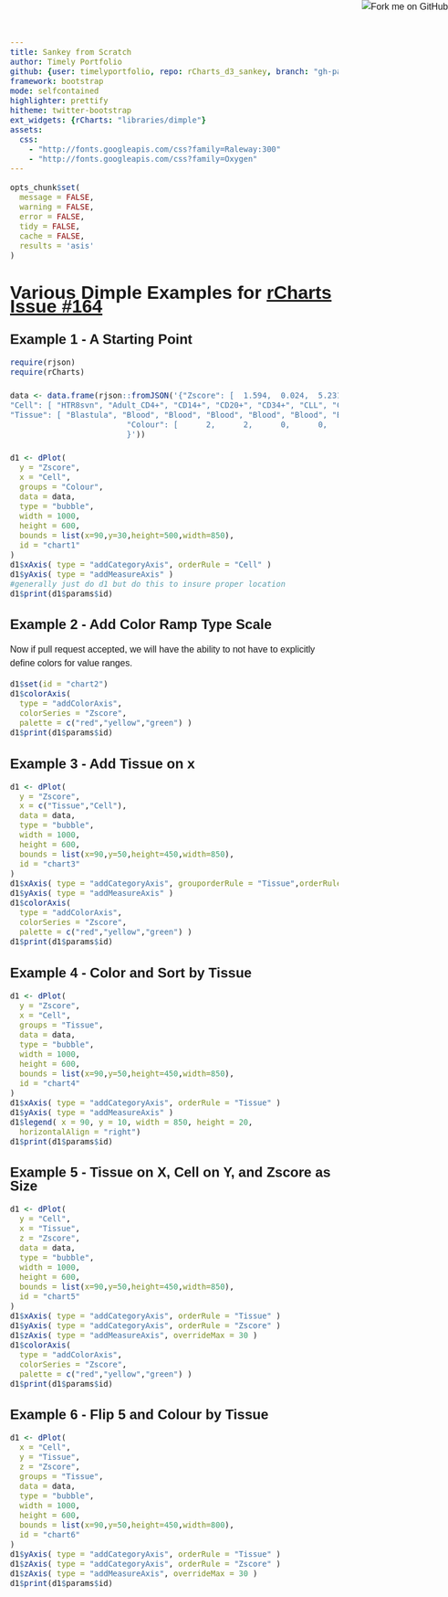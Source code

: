 ```yaml
---
title: Sankey from Scratch
author: Timely Portfolio
github: {user: timelyportfolio, repo: rCharts_d3_sankey, branch: "gh-pages"}
framework: bootstrap
mode: selfcontained
highlighter: prettify
hitheme: twitter-bootstrap
ext_widgets: {rCharts: "libraries/dimple"}
assets:
  css:
    - "http://fonts.googleapis.com/css?family=Raleway:300"
    - "http://fonts.googleapis.com/css?family=Oxygen"
---
```


<style>
.container { width: 1000px; }

body{
  font-family: 'Oxygen', sans-serif;
  font-size: 16px;
  line-height: 24px;
}

h1,h2,h3,h4 {
  font-family: 'Raleway', sans-serif;
}

h3 {
  background-color: #D4DAEC;
  text-indent: 100px; 
}

h4 {
  text-indent: 100px;
}
</style>

<a href="https://github.com/timelyportfolio/rCharts_d3_sankey"><img style="position: absolute; top: 0; right: 0; border: 0;" src="https://s3.amazonaws.com/github/ribbons/forkme_right_darkblue_121621.png" alt="Fork me on GitHub"></a>

```r
opts_chunk$set(
  message = FALSE,
  warning = FALSE,
  error = FALSE,
  tidy = FALSE,
  cache = FALSE,
  results = 'asis'
)
```
# Various Dimple Examples for [rCharts Issue #164](https://github.com/ramnathv/rCharts/issues/164)

## Example 1 - A Starting Point


```r
require(rjson)
require(rCharts)

data <- data.frame(rjson::fromJSON('{"Zscore": [  1.594,  0.024,  5.231,  3.933,  6.222,  0.164,  3.324,  2.913,  3.357,  4.041,  5.082,  2.727,  2.739,  3.042,  2.308,  0.286,  1.965,  3.534,  1.518,  4.553,  0.937,  5.124,    0.4,  2.467,  1.475,  1.591,  2.943,  2.081,  3.083,  4.252,  3.951,  3.006,  3.578,  3.332,  3.641,  1.918,  4.157,  1.074,  3.416,  1.729, -0.229,  2.765, -0.071,  0.321,  4.151,  2.497,  2.295,  0.911,  1.949,  3.285,      3,  -1.23, -0.894,  0.853,   3.59,  3.643,  1.772,  2.276,  2.301,  3.088,   0.07,  2.422,  1.572,  1.864,  0.408,  0.838,  1.202, -0.645,  0.794,  0.866,  1.978,   1.14,  0.603,  3.268, -1.378,  2.304,  2.038,  1.275,  1.486,  2.979,  1.657,  1.726,  3.169,  0.607,  4.511,  1.238,   0.71,  2.314,   0.68, -0.239,  2.588,  2.258,  0.951,  0.723,  1.665,  3.637,  3.317,  1.984,  1.638,  2.151,   2.29,  1.535,  0.732,  0.833,  2.519,  0.929,   2.12,  0.301,  0.817,   1.95,  2.226,  1.785,   1.66,  1.131,  0.883,  1.529,  2.457,  5.625,  1.475,  1.422,  2.935,  3.513,  2.931,  0.927, -0.246 ],
"Cell": [ "HTR8svn", "Adult_CD4+", "CD14+", "CD20+", "CD34+", "CLL", "CMK", "GM06990", "GM12864", "GM12865", "GM12878", "GM12891", "GM12892", "GM18507", "GM19238", "GM19239", "GM19240", "HL-60", "Jurkat", "K562", "NB4", "Th1", "Th2", "AoAF", "AoSMC", "HBMEC", "HMVEC-dAd", "HMVEC-dBl-Ad", "HMVEC-dBl-Neo", "HMVEC-dLy-Ad", "HMVEC-dLy-Neo", "HMVEC-dNeo", "HMVEC-LBl", "HMVEC-LLy", "HPAEC", "HPAF", "HUVEC", "Osteobl", "BE2_C", "Gliobla", "Medullo", "SK-N-MC", "SK-N-SH", "HA-h", "HMEC", "HMF", "MCF-7", "MCF-7", "T-47D", "HAc", "HeLa-S3", "HeLa-S3", "Caco-2", "HCT-116", "HVMF", "WI-38", "WI-38", "A549", "HAEpiC", "HCPEpiC", "HEEpiC", "HIPEpiC", "HNPCEpiC", "HPdLF", "HRCEpiC", "HRE", "HRPEpiC", "pHTE", "RPTEC", "SAEC", "HESC", "hESCT0", "H9ES", "HConF", "WERI-Rb-1", "Chorion", "HFF", "HFF-Myc", "AG09319", "HGF", "HCFaa", "HCF", "HCM", "iPS", "HRGEC", "8988T", "Hepatocytes", "HepG2", "Huh-7.5", "Huh-7", "Stellate", "AG04450", "HPF", "NHLF", "E_myoblast", "HSMM", "HSMM", "SKMC", "Myometr", "NH-A", "PANC-1", "PanIsletD", "PanIslets", "HPDE6-E6E7", "LNCaP", "LNCaP", "PrEC", "RWPE1", "AG04449", "AG09309", "AG10803", "BJ", "Fibrobl", "FibroP", "Melano", "NHDF-Ad", "NHDF-neo", "NHEK", "ProgFib", "HA-sp", "NT2-D1", "Urothelia", "Urothelia", "Ishikawa", "Ishikawa" ],
"Tissue": [ "Blastula", "Blood", "Blood", "Blood", "Blood", "Blood", "Blood", "Blood", "Blood", "Blood", "Blood", "Blood", "Blood", "Blood", "Blood", "Blood", "Blood", "Blood", "Blood", "Blood", "Blood", "Blood", "Blood", "Blood vessel", "Blood vessel", "Blood vessel", "Blood vessel", "Blood vessel", "Blood vessel", "Blood vessel", "Blood vessel", "Blood vessel", "Blood vessel", "Blood vessel", "Blood vessel", "Blood vessel", "Blood vessel", "Bone", "Brain", "Brain", "Brain", "Brain", "Brain", "Brain hippocampus", "Breast", "Breast", "Breast", "Breast", "Breast", "Cerebellar", "Cervix", "Cervix", "Colon", "Colon", "Connective", "Embryonic lung", "Embryonic lung", "Epithelium", "Epithelium", "Epithelium", "Epithelium", "Epithelium", "Epithelium", "Epithelium", "Epithelium", "Epithelium", "Epithelium", "Epithelium", "Epithelium", "Epithelium", "ES cell", "ES cell", "ES cell", "Eye", "Eye", "Fetal membrane", "Foreskin", "Foreskin", "Gingival", "Gingival", "Heart", "Heart", "Heart", "IPS", "Kidney", "Liver", "Liver", "Liver", "Liver", "Liver", "Liver", "Lung", "Lung", "Lung", "Muscle", "Muscle", "Muscle", "Muscle", "Myometrium", "Nervous", "Pancreas", "Pancreas", "Pancreas", "Pancreatic duct", "Prostate", "Prostate", "Prostate", "Prostate", "Skin", "Skin", "Skin", "Skin", "Skin", "Skin", "Skin", "Skin", "Skin", "Skin", "Skin", "Spinal cord", "Testis", "Urothelium", "Urothelium", "Uterus", "Uterus" ],
                         "Colour": [      2,      2,      0,      0,      0,      2,      1,      1,      1,      0,      0,      1,      1,      1,      2,      2,      2,      0,      2,      0,      2,      0,      2,      2,      2,      2,      1,      2,      1,      0,      0,      1,      0,      1,      0,      2,      0,      2,      0,      2,      2,      1,      2,      2,      0,      2,      2,      2,      2,      1,      1,      2,      2,      2,      0,      0,      2,      2,      2,      1,      2,      2,      2,      2,      2,      2,      2,      2,      2,      2,      2,      2,      2,      1,      2,      2,      2,      2,      2,      1,      2,      2,      1,      2,      0,      2,      2,      2,      2,      2,      1,      2,      2,      2,      2,      0,      1,      2,      2,      2,      2,      2,      2,      2,      2,      2,      2,      2,      2,      2,      2,      2,      2,      2,      2,      2,      2,      0,      2,      2,      1,      0,      1,      2,      2 ] 
                         }'))

d1 <- dPlot(
  y = "Zscore",
  x = "Cell",
  groups = "Colour",
  data = data,
  type = "bubble",
  width = 1000,
  height = 600,
  bounds = list(x=90,y=30,height=500,width=850),
  id = "chart1"
)
d1$xAxis( type = "addCategoryAxis", orderRule = "Cell" )
d1$yAxis( type = "addMeasureAxis" )
#generally just do d1 but do this to insure proper location
d1$print(d1$params$id)
```


## Example 2 - Add Color Ramp Type Scale
Now if pull request accepted, we will have the ability to not have to explicitly define colors for value ranges.

```r
d1$set(id = "chart2")
d1$colorAxis(
  type = "addColorAxis",
  colorSeries = "Zscore",
  palette = c("red","yellow","green") )
d1$print(d1$params$id)
```

## Example 3 - Add Tissue on x

```r
d1 <- dPlot(
  y = "Zscore",
  x = c("Tissue","Cell"),
  data = data,
  type = "bubble",
  width = 1000,
  height = 600,
  bounds = list(x=90,y=50,height=450,width=850),
  id = "chart3"
)
d1$xAxis( type = "addCategoryAxis", grouporderRule = "Tissue",orderRule = "Cell" )
d1$yAxis( type = "addMeasureAxis" )
d1$colorAxis(
  type = "addColorAxis",
  colorSeries = "Zscore",
  palette = c("red","yellow","green") )
d1$print(d1$params$id)
```

## Example 4 - Color and Sort by Tissue

```r
d1 <- dPlot(
  y = "Zscore",
  x = "Cell",
  groups = "Tissue",
  data = data,
  type = "bubble",
  width = 1000,
  height = 600,
  bounds = list(x=90,y=50,height=450,width=850),
  id = "chart4"
)
d1$xAxis( type = "addCategoryAxis", orderRule = "Tissue" )
d1$yAxis( type = "addMeasureAxis" )
d1$legend( x = 90, y = 10, width = 850, height = 20,
  horizontalAlign = "right")
d1$print(d1$params$id)
```

## Example 5 - Tissue on X, Cell on Y, and Zscore as Size

```r
d1 <- dPlot(
  y = "Cell",
  x = "Tissue",
  z = "Zscore",
  data = data,
  type = "bubble",
  width = 1000,
  height = 600,
  bounds = list(x=90,y=50,height=450,width=850),
  id = "chart5"
)
d1$xAxis( type = "addCategoryAxis", orderRule = "Tissue" )
d1$yAxis( type = "addCategoryAxis", orderRule = "Zscore" )
d1$zAxis( type = "addMeasureAxis", overrideMax = 30 )
d1$colorAxis(
  type = "addColorAxis",
  colorSeries = "Zscore",
  palette = c("red","yellow","green") )
d1$print(d1$params$id)
```

## Example 6 - Flip 5 and Colour by Tissue

```r
d1 <- dPlot(
  x = "Cell",
  y = "Tissue",
  z = "Zscore",
  groups = "Tissue",
  data = data,
  type = "bubble",
  width = 1000,
  height = 600,
  bounds = list(x=90,y=50,height=450,width=800),
  id = "chart6"
)
d1$yAxis( type = "addCategoryAxis", orderRule = "Tissue" )
d1$zAxis( type = "addCategoryAxis", orderRule = "Zscore" )
d1$zAxis( type = "addMeasureAxis", overrideMax = 30 )
d1$print(d1$params$id)
```
<script>
d3.selectAll('text').style("font-size","10")
</script>